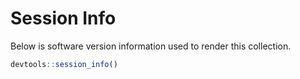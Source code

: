 
# Session Info {-}

Below is software version information used to render this collection.

```r
devtools::session_info()
```
